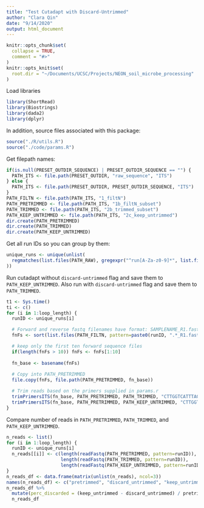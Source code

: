 ```yaml
---
title: "Test Cutadapt with Discard-Untrimmed"
author: "Clara Qin"
date: "9/14/2020"
output: html_document
---
```



```r
knitr::opts_chunk$set(
  collapse = TRUE,
  comment = "#>"
)
knitr::opts_knit$set(
  root.dir = "~/Documents/UCSC/Projects/NEON_soil_microbe_processing"
)
```

Load libraries

```r
library(ShortRead)
library(Biostrings)
library(dada2)
library(dplyr)
```

In addition, source files associated with this package:

```r
source("./R/utils.R")
source("./code/params.R")
```

Get filepath names:

```r
if(is.null(PRESET_OUTDIR_SEQUENCE) | PRESET_OUTDIR_SEQUENCE == "") {
  PATH_ITS <- file.path(PRESET_OUTDIR, "raw_sequence", "ITS")
} else {
  PATH_ITS <- file.path(PRESET_OUTDIR, PRESET_OUTDIR_SEQUENCE, "ITS")
}
PATH_FILTN <- file.path(PATH_ITS, "1_filtN")
PATH_PRETRIMMED <- file.path(PATH_ITS, "1b_filtN_subset")
PATH_TRIMMED <- file.path(PATH_ITS, "2b_trimmed_subset")
PATH_KEEP_UNTRIMMED <- file.path(PATH_ITS, "2c_keep_untrimmed")
dir.create(PATH_PRETRIMMED)
dir.create(PATH_TRIMMED)
dir.create(PATH_KEEP_UNTRIMMED)
```

Get all run IDs so you can group by them:

```r
unique_runs <- unique(unlist(
  regmatches(list.files(PATH_RAW), gregexpr("^run[A-Za-z0-9]*", list.files(PATH_RAW)))
))
```

Run cutadapt without `discard-untrimmed` flag and save them to `PATH_KEEP_UNTRIMMED`. Also run with `discard-untrimmed` flag and save them to `PATH_TRIMMED`.

```r
t1 <- Sys.time()
ti <- c()
for (i in 1:loop_length) {
  runID <- unique_runs[i]

  # Forward and reverse fastq filenames have format: SAMPLENAME_R1.fastq
  fnFs <- sort(list.files(PATH_FILTN, pattern=paste0(runID, ".*_R1.fastq"), full.names = TRUE))

  # keep only the first ten forward sequence files
  if(length(fnFs > 10)) fnFs <- fnFs[1:10]
  
  fn_base <- basename(fnFs)
  
  # Copy into PATH_PRETRIMMED
  file.copy(fnFs, file.path(PATH_PRETRIMMED, fn_base))

  # Trim reads based on the primers supplied in params.r
  trimPrimersITS(fn_base, PATH_PRETRIMMED, PATH_TRIMMED, "CTTGGTCATTTAGAGGAAGTAA", "GCTGCGTTCTTCATCGATGC", discard_untrimmed=TRUE)
  trimPrimersITS(fn_base, PATH_PRETRIMMED, PATH_KEEP_UNTRIMMED, "CTTGGTCATTTAGAGGAAGTAA", "GCTGCGTTCTTCATCGATGC", discard_untrimmed=FALSE)
}
```

Compare number of reads in `PATH_PRETRIMMED`, `PATH_TRIMMED`, and `PATH_KEEP_UNTRIMMED`.

```r
n_reads <- list()
for (i in 1:loop_length) {
  runID <- unique_runs[i]
  n_reads[[i]] <- c(length(readFastq(PATH_PRETRIMMED, pattern=runID)),
                    length(readFastq(PATH_TRIMMED, pattern=runID)),
                    length(readFastq(PATH_KEEP_UNTRIMMED, pattern=runID)))
}
n_reads_df <- data.frame(matrix(unlist(n_reads), ncol=3))
names(n_reads_df) <- c("pretrimmed", "discard_untrimmed", "keep_untrimmed")
n_reads_df %>%
  mutate(perc_discarded = (keep_untrimmed - discard_untrimmed) / pretrimmed) ->
  n_reads_df
```
